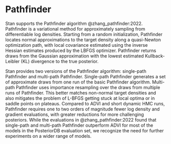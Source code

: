 # Pathfinder

Stan supports the Pathfinder algorithm @zhang_pathfinder:2022.
Pathfinder is a variational method for approximately
sampling from differentiable log densities.  Starting from a random
initialization, Pathfinder locates normal approximations to the target
density along a quasi-Newton optimization path, with local covariance
estimated using the inverse Hessian estimates produced by the
LBFGS optimizer.  Pathfinder returns draws from the Gaussian approximation
with the lowest estimated Kullback-Leibler (KL) divergence to the true
posterior.

Stan provides two versions of the Pathfinder algorithm:  single-path Pathfinder and multi-path Pathfinder.
Single-path Pathfinder generates a set of approximate draws from one run of the basic Pathfinder algorithm.
Multi-path Pathfinder uses importance resampling over the draws from multiple runs of Pathfinder.
This better matches non-normal target densities and also mitigates
the problem of L-BFGS getting stuck at local optima or in saddle points on plateaus.
Compared to ADVI and short dynamic HMC runs, Pathfinder
requires one to two orders of magnitude fewer log density and gradient
evaluations, with greater reductions for more challenging posteriors.
While the evaluations in @zhang_pathfinder:2022 found that
single-path and multi-path Pathfinder outperform ADVI for most of the models in the PosteriorDB evaluation set,
we recognize the need for further experiments on a wider range of models.
